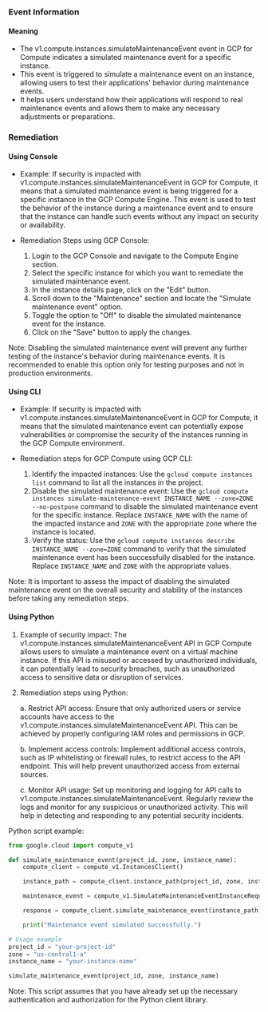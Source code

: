 
### Event Information

#### Meaning

- The v1.compute.instances.simulateMaintenanceEvent event in GCP for Compute indicates a simulated maintenance event for a specific instance.
- This event is triggered to simulate a maintenance event on an instance, allowing users to test their applications' behavior during maintenance events.
- It helps users understand how their applications will respond to real maintenance events and allows them to make any necessary adjustments or preparations.

### Remediation

#### Using Console

- Example: If security is impacted with v1.compute.instances.simulateMaintenanceEvent in GCP for Compute, it means that a simulated maintenance event is being triggered for a specific instance in the GCP Compute Engine. This event is used to test the behavior of the instance during a maintenance event and to ensure that the instance can handle such events without any impact on security or availability.

- Remediation Steps using GCP Console:
  1. Login to the GCP Console and navigate to the Compute Engine section.
  2. Select the specific instance for which you want to remediate the simulated maintenance event.
  3. In the instance details page, click on the "Edit" button.
  4. Scroll down to the "Maintenance" section and locate the "Simulate maintenance event" option.
  5. Toggle the option to "Off" to disable the simulated maintenance event for the instance.
  6. Click on the "Save" button to apply the changes.

Note: Disabling the simulated maintenance event will prevent any further testing of the instance's behavior during maintenance events. It is recommended to enable this option only for testing purposes and not in production environments.

#### Using CLI

- Example: If security is impacted with v1.compute.instances.simulateMaintenanceEvent in GCP for Compute, it means that the simulated maintenance event can potentially expose vulnerabilities or compromise the security of the instances running in the GCP Compute environment.

- Remediation steps for GCP Compute using GCP CLI:
  1. Identify the impacted instances: Use the `gcloud compute instances list` command to list all the instances in the project.
  2. Disable the simulated maintenance event: Use the `gcloud compute instances simulate-maintenance-event INSTANCE_NAME --zone=ZONE --no-postpone` command to disable the simulated maintenance event for the specific instance. Replace `INSTANCE_NAME` with the name of the impacted instance and `ZONE` with the appropriate zone where the instance is located.
  3. Verify the status: Use the `gcloud compute instances describe INSTANCE_NAME --zone=ZONE` command to verify that the simulated maintenance event has been successfully disabled for the instance. Replace `INSTANCE_NAME` and `ZONE` with the appropriate values.

Note: It is important to assess the impact of disabling the simulated maintenance event on the overall security and stability of the instances before taking any remediation steps.

#### Using Python

1. Example of security impact: The v1.compute.instances.simulateMaintenanceEvent API in GCP Compute allows users to simulate a maintenance event on a virtual machine instance. If this API is misused or accessed by unauthorized individuals, it can potentially lead to security breaches, such as unauthorized access to sensitive data or disruption of services.

2. Remediation steps using Python:

   a. Restrict API access: Ensure that only authorized users or service accounts have access to the v1.compute.instances.simulateMaintenanceEvent API. This can be achieved by properly configuring IAM roles and permissions in GCP.

   b. Implement access controls: Implement additional access controls, such as IP whitelisting or firewall rules, to restrict access to the API endpoint. This will help prevent unauthorized access from external sources.

   c. Monitor API usage: Set up monitoring and logging for API calls to v1.compute.instances.simulateMaintenanceEvent. Regularly review the logs and monitor for any suspicious or unauthorized activity. This will help in detecting and responding to any potential security incidents.

Python script example:

```python
from google.cloud import compute_v1

def simulate_maintenance_event(project_id, zone, instance_name):
    compute_client = compute_v1.InstancesClient()

    instance_path = compute_client.instance_path(project_id, zone, instance_name)

    maintenance_event = compute_v1.SimulateMaintenanceEventInstanceRequest()

    response = compute_client.simulate_maintenance_event(instance_path, maintenance_event)

    print("Maintenance event simulated successfully.")

# Usage example
project_id = "your-project-id"
zone = "us-central1-a"
instance_name = "your-instance-name"

simulate_maintenance_event(project_id, zone, instance_name)
```

Note: This script assumes that you have already set up the necessary authentication and authorization for the Python client library.


